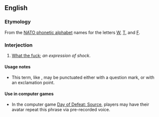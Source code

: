 ==English==

===Etymology===
From the [[w:NATO phonetic alphabet|NATO phonetic alphabet]] names for the letters [[W]], [[T]], and [[F]].

===Interjection===
{{en-intj|pos=[[whiskey]] [[tango]] [[foxtrot]]}}

# {{euphemism}} [[what the fuck|What the fuck]]; ''an expression of shock''.

====Usage notes====
* This term, like {{term|what the fuck}}, may be punctuated either with a question mark, or with an exclamation point.

====Use in computer games ====
* In the computer game [[Day_of_defeat_source|Day of Defeat: Source]], players may have their avatar repeat this phrase via pre-recorded voice.